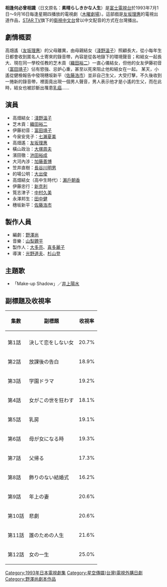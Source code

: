 {{Infobox television
| show_name          = 相逢何必曾相識<br /><small>{{lang|ja|素晴らしきかな人生}}</small>
| image              = 
| caption            = 
| format             = 連續劇
| camera             = 
| picture_format     = 
| runtime            = 
| creator            = [[野澤尚|野澤尚]]（劇本）
| director           = 光野道夫、杉山登
| developer          = 
| executive_producer = 
| starring           = [[淺野溫子|淺野溫子]]、[[織田裕二|織田裕二]]、[[富田靖子|富田靖子]]、[[友坂理惠|友坂理惠]]、[[佐藤浩市|佐藤浩市]]、[[田中健|田中健]]
| narrated           = 
| country            = {{JPN}}
| network            = [[富士電視台|富士電視台]]
| first_aired        = 1993年7月1日
| last_aired         = 9月16日
| num_episodes       = 12
| website            = 
| imdb_id            = 
| tv_com_id          = 
}}
'''相逢何必曾相識'''（日文原名：'''素晴らしきかな人生'''）是[[富士電視台|富士電視台]]於1993年7月1日～9月16日每逢星期四播放的電視劇（[[木曜劇場|木曜劇場]]）。這部戲是[[友坂理惠|友坂理惠]]的電視出道作品，[[星空傳媒|STAR TV]]旗下的[[衛視中文台|衛視中文台]]曾以中文配音的方式在台灣播出。

== 劇情概要 ==
高畑遙（[[友坂理惠|友坂理惠]]）的父母離異，由母親結女（[[淺野溫子|淺野溫子]]）照顧長大，從小每年生日都會收到匿名人士寄來的錄音帶，內容是從各地錄下的環境聲音；和結女一起長大、現在同一學校任教的芝木貢（[[織田裕二|織田裕二]]）一直心儀結女，但他的女友伊藤初音（[[富田靖子|富田靖子]]）佔有慾強、忌妒心重，甚至以死來阻止他和結女在一起。
某天，小遙從健檢報告中發現穗坂新平（[[佐藤浩市|佐藤浩市]]）並非自己生父，大受打擊，不久後收到一捲新的錄音帶，裡面竟出現一個男人聲音，男人表示他才是小遙的生父，而在此時，結女也被診斷出罹患[[乳癌|乳癌]]……

== 演員 ==
*高畑結女：[[淺野溫子|淺野溫子]]
*芝木貢：[[織田裕二|織田裕二]]
*伊藤初音：[[富田靖子|富田靖子]]
*今泉安見子：[[七瀨夏美|七瀨夏美]]
*高畑遙：[[友坂理惠|友坂理惠]]
*橫山政治：[[大塚周夫|大塚周夫]]
*濱田徹：[[池田裕成|池田裕成]]
*大河內涉：[[加藤善博|加藤善博]]
*笠井直樹：[[長谷川明男|長谷川明男]]
*的場公明：[[大出俊|大出俊]]
*高畑結女（高中生時代）：[[瀨戶朝香|瀨戶朝香]]
*伊藤忠行：[[新克利|新克利]]
*筧志津子：[[中村久美|中村久美]]
*永澤邦生：[[田中健|田中健]]
*穗坂新平：[[佐藤浩市|佐藤浩市]]

== 製作人員 ==
*編劇：[[野澤尚|野澤尚]]
*音樂：[[山梨鐐平|山梨鐐平]]
*製作人：[[大多亮|大多亮]]、[[喜多麗子|喜多麗子]]
*導演：[[光野道夫|光野道夫]]、[[杉山登|杉山登]]

== 主題歌 ==
*「Make-up Shadow」／[[井上陽水|井上陽水]]

== 副標題及收視率 ==
{| class=wikitable border="0"
!集數||副標題||收視率
|-
|-align=center
|第1話||決して恋をしない女||20.7%
|-align=center
|第2話||放課後の告白||18.9%
|-align=center
|第3話||学園ドラマ||19.2%
|-align=center
|第4話||女がこの世を狂わす||18.1%
|-align=center
|第5話||乳房||19.1%
|-align=center
|第6話||母が女になる時||19.3%
|-align=center
|第7話||父帰る||17.3%
|-align=center
|第8話||飾りのない結婚式||16.2%
|-align=center
|第9話||年上の妻||20.6%
|-align=center
|第10話||悲劇||20.6%
|-align=center
|第11話||誰のための人生||21.6%
|-align=center
|第12話||女の一生||25.0%
|}

{{富士電視台木曜劇場}}

{{DEFAULTSORT:Subarasikikanajinsei}}
[[Category:1993年日本電視劇集|Category:1993年日本電視劇集]]
[[Category:星空傳媒(台灣)電視外購日劇|Category:星空傳媒(台灣)電視外購日劇]]
[[Category:野澤尚劇本作品|Category:野澤尚劇本作品]]